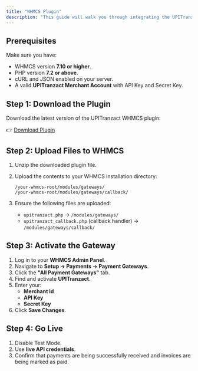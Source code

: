 ```yaml
---
title: "WHMCS Plugin"
description: "This guide will walk you through integrating the UPITranzact Payment Gateway into your WHMCS billing system."
---
```


## Prerequisites

Make sure you have:

- WHMCS version **7.10 or higher**.
- PHP version **7.2 or above**.
- cURL and JSON enabled on your server.
- A valid **UPITranzact Merchant Account** with API Key and Secret Key.

## Step 1: Download the Plugin

Download the latest version of the UPITranzact WHMCS plugin:

👉 [Download Plugin](https://github.com/user-attachments/files/20256381/UPITranzact.WHMCS.Module.zip)

## Step 2: Upload Files to WHMCS

1. Unzip the downloaded plugin file.
2. Upload the contents to your WHMCS installation directory:

   ```
   /your-whmcs-root/modules/gateways/
   /your-whmcs-root/modules/gateways/callback/
   ```
3. Ensure the following files are uploaded:
   - `upitranzact.php` → `/modules/gateways/`
   - `upitranzact_callback.php` (callback handler) → `/modules/gateways/callback/`

## Step 3: Activate the Gateway

1. Log in to your **WHMCS Admin Panel**.
2. Navigate to **Setup → Payments → Payment Gateways**.
3. Click the **"All Payment Gateways"** tab.
4. Find and activate **UPITranzact**.
5. Enter your:
   - **Merchant Id**
   - **API Key**
   - **Secret Key**
6. Click **Save Changes**.

## Step 4: Go Live

1. Disable Test Mode.
2. Use **live API credentials**.
3. Confirm that payments are being successfully received and invoices are being marked as paid.